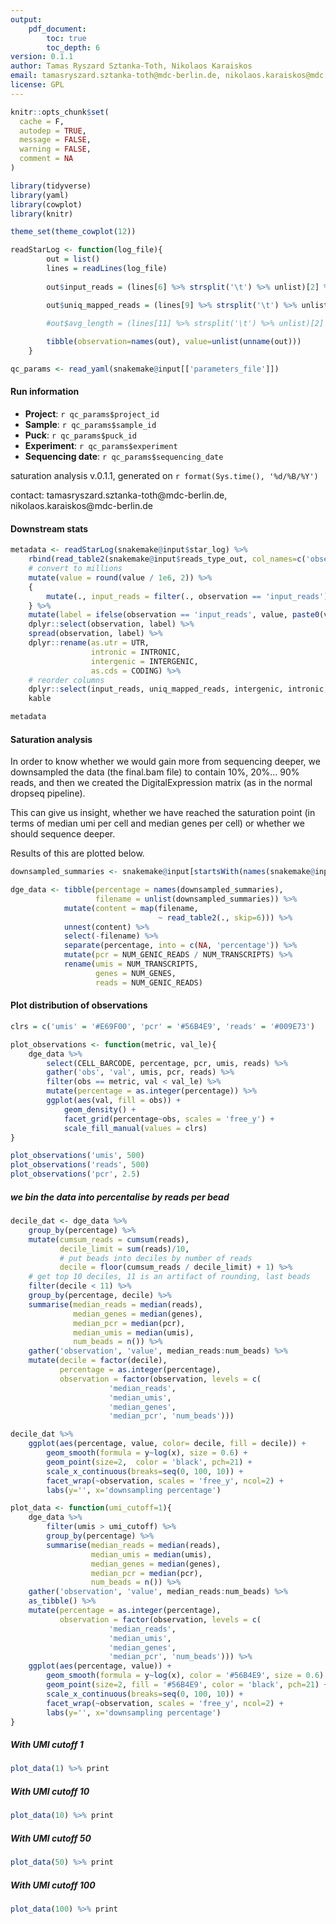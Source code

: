 ```yaml
---
output:
    pdf_document:
        toc: true
        toc_depth: 6
version: 0.1.1
author: Tamas Ryszard Sztanka-Toth, Nikolaos Karaiskos
email: tamasryszard.sztanka-toth@mdc-berlin.de, nikolaos.karaiskos@mdc.berlin.de
license: GPL
---
```


```r
knitr::opts_chunk$set(
  cache = F,
  autodep = TRUE,
  message = FALSE,
  warning = FALSE,
  comment = NA
)
```

```r
library(tidyverse)
library(yaml)
library(cowplot)
library(knitr)

theme_set(theme_cowplot(12))
```

```r
readStarLog <- function(log_file){
		out = list()
		lines = readLines(log_file)
	
		out$input_reads = (lines[6] %>% strsplit('\t') %>% unlist)[2] %>% as.integer

		out$uniq_mapped_reads = (lines[9] %>% strsplit('\t') %>% unlist)[2] %>% as.integer

		#out$avg_length = (lines[11] %>% strsplit('\t') %>% unlist)[2] %>% as.numeric
		
        tibble(observation=names(out), value=unlist(unname(out)))
	}
```


```r
qc_params <- read_yaml(snakemake@input[['parameters_file']])
```

#### Run information

- **Project**: `r qc_params$project_id`
- **Sample**: `r qc_params$sample_id`
- **Puck**: `r qc_params$puck_id`
- **Experiment**: `r qc_params$experiment`
- **Sequencing date**: `r qc_params$sequencing_date`

saturation analysis v.0.1.1, generated on `r format(Sys.time(), '%d/%B/%Y')`

contact: tamasryszard.sztanka-toth@mdc-berlin.de, nikolaos.karaiskos@mdc-berlin.de

#### Downstream stats

```r
metadata <- readStarLog(snakemake@input$star_log) %>%
    rbind(read_table2(snakemake@input$reads_type_out, col_names=c('observation', 'value'))) %>%
    # convert to millions
    mutate(value = round(value / 1e6, 2)) %>%
    {
        mutate(., input_reads = filter(., observation == 'input_reads')$value)
    } %>%
    mutate(label = ifelse(observation == 'input_reads', value, paste0(value, ' (', round(value/input_reads*100, 1), '%)'))) %>%
    dplyr::select(observation, label) %>%
    spread(observation, label) %>%
    dplyr::rename(as.utr = UTR,
                  intronic = INTRONIC,
                  intergenic = INTERGENIC,
                  as.cds = CODING) %>%
    # reorder columns
    dplyr::select(input_reads, uniq_mapped_reads, intergenic, intronic, as.cds, as.utr) %>%
    kable

metadata
```

#### Saturation analysis

In order to know whether we would gain more from sequencing deeper, we downsampled the data (the final.bam file) to contain 10%, 20%... 90% reads, and then we created the DigitalExpression matrix (as in the normal dropseq pipeline).

This can give us insight, whether we have reached the saturation point (in terms of median umi per cell and median genes per cell) or whether we should sequence deeper.

Results of this are plotted below.

```r
downsampled_summaries <- snakemake@input[startsWith(names(snakemake@input), 'downsampled')]

dge_data <- tibble(percentage = names(downsampled_summaries),
                   filename = unlist(downsampled_summaries)) %>%
            mutate(content = map(filename, 
                                 ~ read_table2(., skip=6))) %>%
            unnest(content) %>%
            select(-filename) %>%
            separate(percentage, into = c(NA, 'percentage')) %>%
            mutate(pcr = NUM_GENIC_READS / NUM_TRANSCRIPTS) %>%
            rename(umis = NUM_TRANSCRIPTS,
                   genes = NUM_GENES,
                   reads = NUM_GENIC_READS)
```

\newpage 

#### Plot distribution of observations

```r
clrs = c('umis' = '#E69F00', 'pcr' = '#56B4E9', 'reads' = '#009E73')

plot_observations <- function(metric, val_le){
    dge_data %>%
        select(CELL_BARCODE, percentage, pcr, umis, reads) %>%
        gather('obs', 'val', umis, pcr, reads) %>%
        filter(obs == metric, val < val_le) %>%
        mutate(percentage = as.integer(percentage)) %>%
        ggplot(aes(val, fill = obs)) +
            geom_density() +
            facet_grid(percentage~obs, scales = 'free_y') +
            scale_fill_manual(values = clrs)
}

plot_observations('umis', 500)
plot_observations('reads', 500)
plot_observations('pcr', 2.5)
```

\newpage

##### we bin the data into percentalise by reads per bead

```r
decile_dat <- dge_data %>%
    group_by(percentage) %>%
    mutate(cumsum_reads = cumsum(reads),
           decile_limit = sum(reads)/10,
           # put beads into deciles by number of reads
           decile = floor(cumsum_reads / decile_limit) + 1) %>%
    # get top 10 deciles, 11 is an artifact of rounding, last beads
    filter(decile < 11) %>%
    group_by(percentage, decile) %>%
    summarise(median_reads = median(reads),
              median_genes = median(genes),
              median_pcr = median(pcr),
              median_umis = median(umis),
              num_beads = n()) %>%
    gather('observation', 'value', median_reads:num_beads) %>%
    mutate(decile = factor(decile), 
           percentage = as.integer(percentage),
           observation = factor(observation, levels = c(
                      'median_reads', 
                      'median_umis', 
                      'median_genes',
                      'median_pcr', 'num_beads')))

decile_dat %>%
    ggplot(aes(percentage, value, color= decile, fill = decile)) +
        geom_smooth(formula = y~log(x), size = 0.6) +
        geom_point(size=2,  color = 'black', pch=21) + 
        scale_x_continuous(breaks=seq(0, 100, 10)) +
        facet_wrap(~observation, scales = 'free_y', ncol=2) +
        labs(y='', x='downsampling percentage')
```

\newpage

```r
plot_data <- function(umi_cutoff=1){
    dge_data %>%
        filter(umis > umi_cutoff) %>%
        group_by(percentage) %>%
        summarise(median_reads = median(reads),
                  median_umis = median(umis),
                  median_genes = median(genes),
                  median_pcr = median(pcr),
                  num_beads = n()) %>%
    gather('observation', 'value', median_reads:num_beads) %>% 
    as_tibble() %>%
    mutate(percentage = as.integer(percentage),
           observation = factor(observation, levels = c(
                      'median_reads', 
                      'median_umis', 
                      'median_genes',
                      'median_pcr', 'num_beads'))) %>%
    ggplot(aes(percentage, value)) +
        geom_smooth(formula = y~log(x), color = '#56B4E9', size = 0.6) +
        geom_point(size=2, fill = '#56B4E9', color = 'black', pch=21) + 
        scale_x_continuous(breaks=seq(0, 100, 10)) +
        facet_wrap(~observation, scales = 'free_y', ncol=2) +
        labs(y='', x='downsampling percentage')
}
```
\newpage

##### With UMI cutoff 1

```r
plot_data(1) %>% print
```

\newpage

##### With UMI cutoff 10

```r
plot_data(10) %>% print
```

\newpage

##### With UMI cutoff 50

```r
plot_data(50) %>% print
```

\newpage

##### With UMI cutoff 100

```r
plot_data(100) %>% print
```
